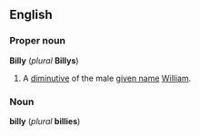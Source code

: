 ==English==
===Proper noun===
'''Billy''' (''plural'' '''Billys''')

#A [[diminutive]] of the male [[given name]] [[William]].

===Noun===
'''billy''' (''plural'' '''billies''')

<!--definitions needed-->